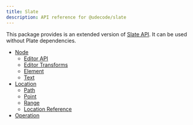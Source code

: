 ```yaml
---
title: Slate
description: API reference for @udecode/slate
---
```


This package provides is an extended version of [Slate API](https://docs.slatejs.org/api/transforms). It can be used without Plate dependencies.

- [Node](/docs/api/slate/node)
  - [Editor API](/docs/api/slate/editor-api)
  - [Editor Transforms](/docs/api/slate/editor-api)
  - [Element](/docs/api/slate/element)
  - [Text](/docs/api/slate/text)
- [Location](/docs/api/slate/location)
  - [Path](/docs/api/slate/path)
  - [Point](/docs/api/slate/point)
  - [Range](/docs/api/slate/range)
  - [Location Reference](/docs/api/slate/location-ref)
- [Operation](/docs/api/slate/operation)
